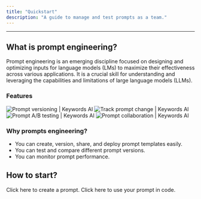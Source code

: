```yaml
---
title: "Quickstart"
description: "A guide to manage and test prompts as a team."
---
```

---

## What is prompt engineering?

Prompt engineering is an emerging discipline focused on designing and optimizing inputs for language models (LMs) to maximize their effectiveness across various applications. It is a crucial skill for understanding and leveraging the capabilities and limitations of large language models (LLMs).

### Features

<Tabs>
  <Tab title="Prompt versioning">
    <Frame>
      <img src="https://keywordsai-static.s3.us-east-1.amazonaws.com/docs/prompt/prompt-versioning.jpg" alt="Prompt versioning | Keywords AI" />
    </Frame>
  </Tab>

  <Tab title="Track prompt change">
    <Frame>
      <img src="https://keywordsai-static.s3.us-east-1.amazonaws.com/docs/prompt/track-change.jpg" alt="Track prompt change | Keywords AI" />
    </Frame>
  </Tab>

  <Tab title="A/B testing">
    <Frame>
      <img src="https://keywordsai-static.s3.us-east-1.amazonaws.com/docs/prompt/ab-testing.png" alt="Prompt A/B testing | Keywords AI" />
    </Frame>
  </Tab>

  <Tab title="Team collaboration">
    <Frame>
      <img src="https://keywordsai-static.s3.us-east-1.amazonaws.com/docs/prompt/team-collab.jpg" alt="Prompt collaboration | Keywords AI" />
    </Frame>
  </Tab>
</Tabs>


### Why prompts engineering?

* You can create, version, share, and deploy prompt templates easily.
* You can test and compare different prompt versions.
* You can monitor prompt performance.

## How to start?
<Card title="Create your prompt" icon="album" href="/documentation/products/prompt_management/creating_prompts/create_prompt">
    Click here to create a prompt.
</Card>
<Card title="Use your prompt in code" icon="square-terminal" href="/documentation/products/prompt_management/use_prompt_in_code/use_prompt_in_llms">
    Click here to use your prompt in code.
</Card>
